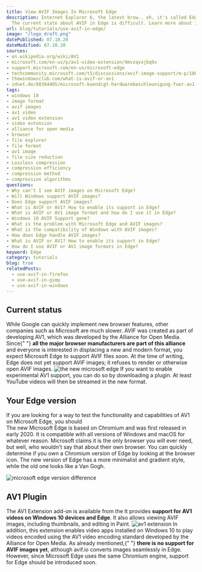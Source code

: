```yaml
---
title: View AVIF Images In Microsoft Edge
description: Internet Explorer 6, the latest brow.. oh, it's called Edge? Well, okay.
  The current state about AVIF in Edge is difficult. Learn more about it here.
url: blog/tutorials/use-avif-in-edge/
image: "/logo_draft.png"
datePublished: 07.10.20
dateModified: 07.10.20
sources:
- en.wikipedia.org/wiki/AV1
- microsoft.com/en-us/p/av1-video-extension/9mvzqvxjbq9v
- support.microsoft.com/en-us/microsoft-edge
- techcommunity.microsoft.com/t5/discussions/avif-image-support/m-p/1802087
- thewindowsclub.com/what-is-avif-or-av1
- zdnet.de/88384405/microsoft-kuendigt-hardwarebeschleunigung-fuer-av1-an
tags:
- windows 10
- image format
- avif images
- av1 video
- av1 video extension
- video extension
- alliance for open media
- browser
- file explorer
- file format
- av1 image
- file size reduction
- Lossless compression
- compression efficiency
- compression method
- compression algorithms
questions:
- Why can't I see AVIF images on Microsoft Edge?
- Will Windows support AVIF images?
- Does Edge support AVIF images?
- What is AVIF or AV1? How to enable its support in Edge?
- What is AVIF or AV1 image format and how do I use it in Edge?
- Windows 10 AVIF Support gone?
- What is the problem with Microsoft Edge and AVIF images?
- What is the compatibility of Windows with AVIF images?
- How does Edge handle AVIF images?
- What is AVIF or AV1? How to enable its support in Edge?
- How do I use AVIF or AV1 image formats in Edge?
keyword: Edge
category: tutorials
blog: true
relatedPosts: 
  - use-avif-in-firefox
  - use-avif-in-gimp
  - use-avif-in-windows
---
```




## Current status

While Google can quickly implement new browser features, other companies such as Microsoft are much slower. AVIF was created as part of developing AV1, which was developed by the Alliance for Open Media. Since{" "} **all the major browser manufacturers are part of this alliance** and everyone is interested in displacing a new and modern format, you expect Microsoft Edge to support AVIF files soon. At the time of writing, Edge does not yet support AVIF images; it refuses to render or otherwise open AVIF images. 
<Image url="edge-new" alt="the new microsoft edge" />
If you want to enable experimental AV1 support, you can do so by downloading a plugin. At least YouTube videos will then be streamed in the new format. 

## Your Edge version
    
If you are looking for a way to test the functionality and capabilities of AV1 on Microsoft Edge, you should <Link link="microsoft.com/edge" text="download the latest version of the browser." ext="" />  
The new Microsoft Edge is based on Chromium and was first released in early 2020\. It is compatible with all versions of Windows and macOS for whatever reason. Microsoft claims it is the only browser you will ever need, but well, who wouldn't say that about their own browser. You can quickly determine if you own a Chromium version of Edge by looking at the browser icon. The new version of Edge has a more minimalist and gradient style, while the old one looks like a Van Gogh.  

<Image url="edge-or-edge" alt="microsoft edge version difference" />

## AV1 Plugin

The AV1 Extension add-on is available from the <Link link="microsoft.com/en-us/p/av1-video-extension/9mvzqvxjbq9v" text="Microsoft Store." ext="" /> It provides **support for AV1 videos on Windows 10 devices and Edge**. It also allows viewing AVIF images, including thumbnails, and editing in Paint.
<Image url="edge-av1" alt="av1 extension" />
In addition, this extension enables video apps installed on Windows 10 to play videos encoded using the AV1 video encoding standard developed by the Alliance for Open Media. As already mentioned,{" "} **there is no support for AVIF images yet**, although avif.io converts images seamlessly in Edge. However, since Microsoft Edge uses the same Chromium engine, support for Edge should be introduced soon.